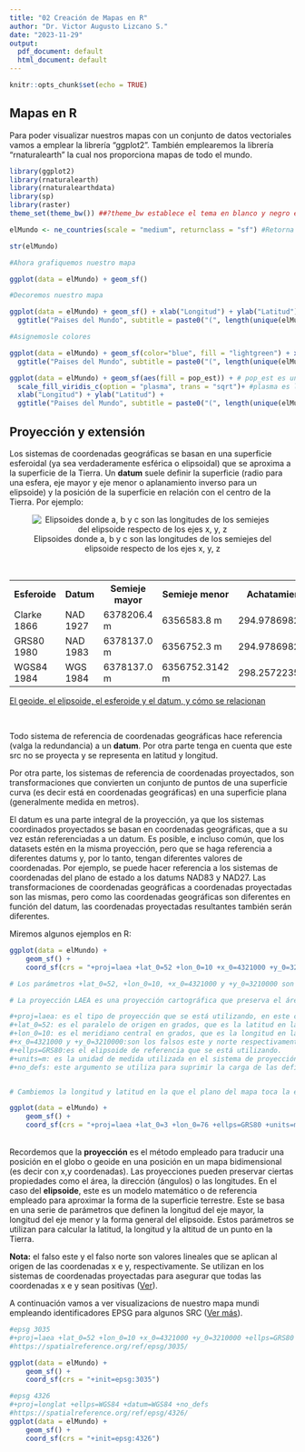 ---
title: "02 Creación de Mapas en R"
author: "Dr. Victor Augusto Lizcano S."
date: "2023-11-29"
output:
  pdf_document: default
  html_document: default
---

```{r setup, include=FALSE}
knitr::opts_chunk$set(echo = TRUE)
```

## Mapas en R

Para poder visualizar nuestros mapas con un conjunto de datos vectoriales vamos a emplear la librería "ggplot2". También emplearemos la librería "rnaturalearth" la cual nos proporciona mapas de todo el mundo.

```{r}
library(ggplot2)
library(rnaturalearth)
library(rnaturalearthdata)
library(sp)
library(raster)
theme_set(theme_bw()) ##?theme_bw establece el tema en blanco y negro es una función de ggplot2

elMundo <- ne_countries(scale = "medium", returnclass = "sf") #Retorna poligonos de cada país del mundo, la escala media es de 1:50, la escala larga de 1:10 y la escala pequeña de 1:110. La clase de retorno puede ser sp o sf para datos espaciales

str(elMundo)

#Ahora grafiquemos nuestro mapa 

ggplot(data = elMundo) + geom_sf()

#Decoremos nuestro mapa

ggplot(data = elMundo) + geom_sf() + xlab("Longitud") + ylab("Latitud") +
  ggtitle("Paises del Mundo", subtitle = paste0("(", length(unique(elMundo$name)), " Paises)"))

#Asignemosle colores

ggplot(data = elMundo) + geom_sf(color="blue", fill = "lightgreen") + xlab("Longitud") + ylab("Latitud") +
  ggtitle("Paises del Mundo", subtitle = paste0("(", length(unique(elMundo$name)), " Paises)"))

ggplot(data = elMundo) + geom_sf(aes(fill = pop_est)) + # pop_est es una de las variables contenidas en el dataset "elMundo"
  scale_fill_viridis_c(option = "plasma", trans = "sqrt")+ #plasma es la variante de colores y sqrt la raíz de la población
  xlab("Longitud") + ylab("Latitud") +
  ggtitle("Paises del Mundo", subtitle = paste0("(", length(unique(elMundo$name)), " Paises)"))
```

## Proyección y extensión

Los sistemas de coordenadas geográficas se basan en una superficie esferoidal (ya sea verdaderamente esférica o elipsoidal) que se aproxima a la superficie de la Tierra. Un **datum** suele definir la superficie (radio para una esfera, eje mayor y eje menor o aplanamiento inverso para un elipsoide) y la posición de la superficie en relación con el centro de la Tierra. Por ejemplo:
<br>

<center>
![Elipsoides donde a, b y c son las longitudes de los semiejes del elipsoide respecto de los ejes x, y, z](Ellipsoide.png)
</center>

<br>

<center>
<table class="default">
  <tr>
    <th scope="row">Esferoide</th>
    <th>Datum</th>
    <th>Semieje mayor</th>
    <th>Semieje menor</th>
    <th>Achatamiento</th>
  </tr>
  <tr>
    <td>Clarke 1866</td>
    <td>NAD 1927</td>
    <td>6378206.4 m</td>
    <td>6356583.8 m</td>
    <td>294.978698214</td>
  </tr>
  <tr>
    <td>GRS80 1980</td>
    <td>NAD 1983</td>
    <td>6378137.0 m</td>
    <td>6356752.3 m</td>
    <td>294.978698214</td>
  </tr>
<tr>
    <td>WGS84 1984</td>
    <td>WGS 1984</td>
    <td> 6378137.0 m</td>
    <td> 6356752.3142 m</td>
    <td>298.2572235634</td>
  </tr>
</table>
</center>



<a href="https://help.arcgis.com/es/arcgisdesktop/10.0/help/index.html#//003r00000003000000">El geoide, el elipsoide, el esferoide y el datum, y cómo se relacionan</a>

<br>

Todo sistema de referencia de coordenadas geográficas hace referencia (valga la redundancia) a un **datum**. Por otra parte tenga en cuenta que este src no se proyecta y se representa en latitud y longitud.

Por otra parte, los sistemas de referencia de coordenadas proyectados, son transformaciones que convierten un conjunto de puntos de una superficie curva (es decir está en coordenadas geográficas) en una superficie plana (generalmente medida en metros).

El datum es una parte integral de la proyección, ya que los sistemas coordinados proyectados se basan en coordenadas geográficas, que a su vez están referenciadas a un datum. Es posible, e incluso común, que los datasets estén en la misma proyección, pero que se haga referencia a diferentes datums y, por lo tanto, tengan diferentes valores de coordenadas. Por ejemplo, se puede hacer referencia a los sistemas de coordenadas del plano de estado a los datums NAD83 y NAD27. Las transformaciones de coordenadas geográficas a coordenadas proyectadas son las mismas, pero como las coordenadas geográficas son diferentes en función del datum, las coordenadas proyectadas resultantes también serán diferentes.

Miremos algunos ejemplos en R:
<br>

```{r}
ggplot(data = elMundo) +
    geom_sf() +
    coord_sf(crs = "+proj=laea +lat_0=52 +lon_0=10 +x_0=4321000 +y_0=3210000 +ellps=GRS80 +units=m +no_defs")

# Los parámetros +lat_0=52, +lon_0=10, +x_0=4321000 y +y_0=3210000 son parámetros de la proyección de Lambert Azimuthal Equal Area (LAEA).

# La proyección LAEA es una proyección cartográfica que preserva el área y la forma de los continentes, pero distorsiona la distancia y la dirección. Esta proyección se utiliza comúnmente para representar regiones polares y se basa en un punto central que se utiliza como origen de coordenadas. Los parámetros +lat_0 y +lon_0 definen la latitud y longitud del punto central, mientras que +x_0 y +y_0 definen las coordenadas del punto central en metros.

#+proj=laea: es el tipo de proyección que se está utilizando, en este caso, Lambert Azimuthal Equal Area (LAEA).
#+lat_0=52: es el paralelo de origen en grados, que es la latitud en la que el plano del mapa toca la esfera terrestre.
#+lon_0=10: es el meridiano central en grados, que es la longitud en la que el plano del mapa toca la esfera terrestre.
#+x_0=4321000 y +y_0=3210000:son los falsos este y norte respectivamente. Son las coordenadas en el sistema de proyección que corresponden a la latitud y longitud de origen.
#+ellps=GRS80:es el elipsoide de referencia que se está utilizando.
#+units=m: es la unidad de medida utilizada en el sistema de proyección6.
#+no_defs: este argumento se utiliza para suprimir la carga de las definiciones de elipsoide y datum por defecto


# Cambiemos la longitud y latitud en la que el plano del mapa toca la esfera en 76,3

ggplot(data = elMundo) +
    geom_sf() +
    coord_sf(crs = "+proj=laea +lat_0=3 +lon_0=76 +ellps=GRS80 +units=m +no_defs") 


```
<br>
Recordemos que la **proyección**  es el método empleado para traducir una posición en el globo o geoide en una posición en un mapa bidimensional (es decir con x,y coordenadas). Las proyecciones pueden preservar ciertas propiedades como el área, la dirección (ángulos) o las longitudes. En el caso del **elipsoide**, este es un modelo matemático o de referencia empleado para aproximar la forma de la superficie terrestre. Este se basa en una serie de parámetros que definen la longitud del eje mayor, la longitud del eje menor y la forma general del elipsoide. Estos parámetros se utilizan para calcular la latitud, la longitud y la altitud de un punto en la Tierra. 

**Nota:** el falso este y el falso norte son valores lineales que se aplican al origen de las coordenadas x e y, respectivamente. Se utilizan en los sistemas de coordenadas proyectadas para asegurar que todas las coordenadas x e y sean positivas (<a href="https://help.arcgis.com/en/geodatabase/10.0/sdk/arcsde/concepts/geometry/coordref/coordsys/projected/mapprojections.htm">Ver</a>).

A continuación vamos a ver visualizacions de nuestro mapa mundi empleando identificadores EPSG para algunos SRC (<a href="https://spatialreference.org/ref/epsg/?page=1">Ver más</a>).


```{r}

#epsg 3035
#+proj=laea +lat_0=52 +lon_0=10 +x_0=4321000 +y_0=3210000 +ellps=GRS80 +units=m +no_defs
#https://spatialreference.org/ref/epsg/3035/

ggplot(data = elMundo) +
    geom_sf() +
    coord_sf(crs = "+init=epsg:3035")

#epsg 4326
#+proj=longlat +ellps=WGS84 +datum=WGS84 +no_defs 
#https://spatialreference.org/ref/epsg/4326/
ggplot(data = elMundo) +
    geom_sf() +
    coord_sf(crs = "+init=epsg:4326")
```